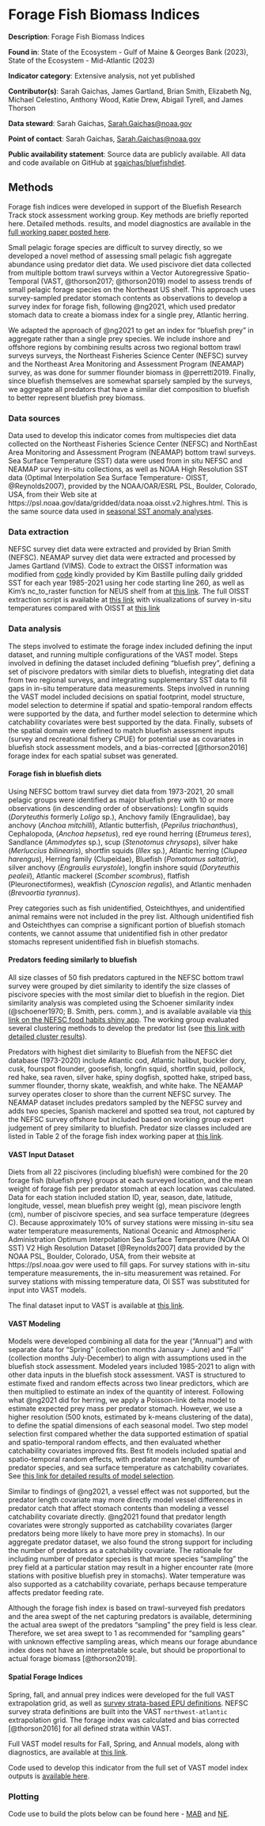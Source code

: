 # Forage Fish Biomass Indices {#forage_index} 


**Description**: Forage Fish Biomass Indices 

**Found in**: State of the Ecosystem - Gulf of Maine & Georges Bank (2023), State of the Ecosystem - Mid-Atlantic (2023)

**Indicator category**: Extensive analysis, not yet published

**Contributor(s)**: Sarah Gaichas, James Gartland, Brian Smith, Elizabeth Ng, Michael Celestino, Anthony Wood, Katie Drew, Abigail Tyrell, and James Thorson
  
**Data steward**: Sarah Gaichas, <Sarah.Gaichas@noaa.gov>

**Point of contact**: Sarah Gaichas, <Sarah.Gaichas@noaa.gov>

**Public availability statement**: Source data are publicly available. All data and code available on GitHub at [sgaichas/bluefishdiet](https://github.com/sgaichas/bluefishdiet). 
  

## Methods

Forage fish indices were developed in support of the Bluefish Research Track stock assessment working group. Key methods are briefly reported here. Detailed methods. results, and model diagnostics are available in the [full working paper posted here](https://sgaichas.github.io/bluefishdiet/VASTcovariates_forageindex_WP.html). 

Small pelagic forage species are difficult to survey directly, so we developed a novel method of assessing small pelagic fish aggregate abundance using predator diet data. We used piscivore diet data collected from multiple bottom trawl surveys within a Vector Autoregressive Spatio-Temporal (VAST, @thorson2017; @thorson2019) model to assess trends of small pelagic forage species on the Northeast US shelf. This approach uses survey-sampled predator stomach contents as observations to develop a survey index for forage fish, following @ng2021, which used predator stomach data to create a biomass index for a single prey, Atlantic herring. 

We adapted the approach of @ng2021 to get an index for "bluefish prey" in aggregate rather than a single prey species. We include inshore and offshore regions by combining results across two regional bottom trawl surveys surveys, the Northeast Fisheries Science Center (NEFSC) survey and the Northeast Area Monitoring and Assessment Program (NEAMAP) survey, as was done for summer flounder biomass in @perretti2019. Finally, since bluefish themselves are somewhat sparsely sampled by the surveys, we aggregate all predators that have a similar diet composition to bluefish to better represent bluefish prey biomass. 

### Data sources  
Data used to develop this indicator comes from multispecies diet data collected on the Northeast Fisheries Science Center (NEFSC) and NorthEast Area Monitoring and Assessment Program (NEAMAP) bottom trawl surveys. Sea Surface Temperature (SST) data were used from in situ NEFSC and NEAMAP survey in-situ collections, as well as NOAA High Resolution SST data (Optimal Interpolation Sea Surface Temperature- OISST, @Reynolds2007), provided by the NOAA/OAR/ESRL PSL, Boulder, Colorado, USA, from their Web site at https://psl.noaa.gov/data/gridded/data.noaa.oisst.v2.highres.html. This is the same source data used in [seasonal SST anomaly analyses](https://noaa-edab.github.io/tech-doc/seasonal-sst-anomalies.html). 

### Data extraction  
NEFSC survey diet data were extracted and provided by Brian Smith (NEFSC). NEAMAP survey diet data were extracted and processed by James Gartland (VIMS). Code to extract the OISST information was modified from [code](https://github.com/kimberly-bastille/ecopull/blob/main/.github/workflows/pull_satellite_data.yml) kindly provided by Kim Bastille  pulling daily gridded SST for each year 1985-2021 using her code starting line 260, as well as Kim’s nc_to_raster function for NEUS shelf from at [this link](https://github.com/kimberly-bastille/ecopull/blob/main/R/utils.R). The full OISST extraction script is available at [this link](https://github.com/sgaichas/bluefishdiet/blob/main/pull_OISST.R) with visualizations of survey in-situ temperatures compared with OISST at [this link](https://sgaichas.github.io/bluefishdiet/SSTmethods.html) 

### Data analysis  
The steps involved to estimate the forage index included defining the input dataset, and running multiple configurations of the VAST model. Steps involved in defining the dataset included defining "bluefish prey", defining a set of piscivore predators with similar diets to bluefish, integrating diet data from two regional surveys, and integrating supplementary SST data to fill gaps in in-situ temperature data measurements. Steps involved in running the VAST model included decisions on spatial footprint, model structure, model selection to determine if spatial and spatio-temporal random effects were supported by the data, and further model selection to determine which catchability covariates were best supported by the data. Finally, subsets of the spatial domain were defined to match bluefish assessment inputs (survey and recreational fishery CPUE) for potential use as covariates in bluefish stock assessment models, and a bias-corrected [@thorson2016] forage index for each spatial subset was generated. 

#### Forage fish in bluefish diets

Using NEFSC bottom trawl survey diet data from 1973-2021, 20 small pelagic groups were identified as major bluefish prey with 10 or more observations (in descending order of observations): Longfin squids (*Doryteuthis* formerly *Loligo* sp.), Anchovy family (Engraulidae), bay anchovy (*Anchoa mitchilli*), Atlantic butterfish, (*Peprilus triachanthus*), Cephalopoda, (*Anchoa hepsetus*), red eye round herring (*Etrumeus teres*), Sandlance (*Ammodytes* sp.), scup (*Stenotomus chrysops*), silver hake (*Merluccius bilinearis*), shortfin squids (*Illex* sp.), Atlantic herring (*Clupea harengus*), Herring family (Clupeidae), Bluefish (*Pomatomus saltatrix*), silver anchovy (*Engraulis eurystole*), longfin inshore squid (*Doryteuthis pealeii*), Atlantic mackerel (*Scomber scombrus*), flatfish (Pleuronectiformes), weakfish (*Cynoscion regalis*), and Atlantic menhaden (*Brevoortia tyrannus*). 

Prey categories such as fish unidentified, Osteichthyes, and unidentified animal remains were not included in the prey list. Although unidentified fish and Osteichthyes can comprise a significant portion of bluefish stomach contents, we cannot assume that unidentified fish in other predator stomachs represent unidentified fish in bluefish stomachs.

#### Predators feeding similarly to bluefish 

All size classes of 50 fish predators captured in the NEFSC bottom trawl survey were grouped by diet similarity to identify the size classes of piscivore species with the most similar diet to bluefish in the region.  Diet similarity analysis was completed using the Schoener similarity index (@schoener1970; B. Smith, pers. comm.), and is available available via [this link on the NEFSC food habits shiny app](https://fwdp.shinyapps.io/tm2020/#4_DIET_OVERLAP_AND_TROPHIC_GUILDS). The working group evaluated several clustering methods to develop the predator list (see [this link with detailed cluster results](https://sgaichas.github.io/bluefishdiet/PreySimilarityUpdate.html)). 

Predators with highest diet similarity to Bluefish from the NEFSC diet database (1973-2020) include Atlantic cod, Atlantic halibut, buckler dory, cusk, fourspot flounder, goosefish, longfin squid, shortfin squid, pollock, red hake, sea raven, silver hake, spiny dogfish, spotted hake, striped bass, summer flounder, thorny skate, weakfish, and white hake. The NEAMAP survey operates closer to shore than the current NEFSC survey. The NEAMAP dataset includes predators sampled by the NEFSC survey and adds two species, Spanish mackerel and spotted sea trout, not captured by the NEFSC survey offshore but included based on working group expert judgement of prey similarity to bluefish. Predator size classes included are listed in Table 2 of the forage fish index working paper at [this link](https://sgaichas.github.io/bluefishdiet/VASTcovariates_forageindex_WP.html). 

#### VAST Input Dataset

Diets from all 22 piscivores (including bluefish) were combined for the 20 forage fish (bluefish prey) groups at each surveyed location, and the mean weight of forage fish per predator stomach at each location was calculated. Data for each station included station ID, year, season, date, latitude, longitude, vessel, mean bluefish prey weight (g), mean piscivore length (cm), number of piscivore species, and sea surface temperature (degrees C). Because approximately 10% of survey stations were missing in-situ sea water temperature measurements, National Oceanic and Atmospheric Administration Optimum Interpolation Sea Surface Temperature (NOAA OI SST) V2 High Resolution Dataset [@Reynolds2007] data provided by the NOAA PSL, Boulder, Colorado, USA, from their website at https://psl.noaa.gov were used to fill gaps. For survey stations with in-situ temperature measurements, the in-situ measurement was retained. For survey stations with missing temperature data, OI SST was substituted for input into VAST models.

The final dataset input to VAST is available at [this link](https://github.com/sgaichas/bluefishdiet/blob/main/fhdat/bluepyagg_stn_all_OISST.rds). 

#### VAST Modeling

Models were developed combining all data for the year ("Annual") and with separate data for "Spring" (collection months January - June) and "Fall" (collection months July-December) to align with assumptions used in the bluefish stock assessment. Modeled years included 1985-2021 to align with other data inputs in the bluefish stock assessment. 
VAST is structured to estimate fixed and random effects across two linear predictors, which are then multiplied to estimate an index of the quantity of interest. Following what @ng2021 did for herring, we apply a Poisson-link delta model to estimate expected prey mass per predator stomach. However, we use a higher resolution (500 knots, estimated by k-means clustering of the data), to define the spatial dimensions of each seasonal model. Two step model selection first compared whether the data supported estimation of spatial and spatio-temporal random effects, and then evaluated whether catchability covariates improved fits. Best fit models included spatial and spatio-temporal random effects, with predator mean length, number of predator species, and sea surface temperature as catchability covariates. See [this link for detailed results of model selection](https://sgaichas.github.io/bluefishdiet/VASTcovariates_forageindex_WP.html). 

Similar to findings of @ng2021, a vessel effect was not supported, but the predator length covariate may more directly model vessel differences in predator catch that affect stomach contents than modeling a vessel catchability covariate directly. @ng2021 found that predator length covariates were strongly supported as catchability covariates (larger predators being more likely to have more prey in stomachs). In our aggregate predator dataset, we also found the strong support for including the number of predators as a catchability covariate. The rationale for including number of predator species is that more species "sampling" the prey field at a particular station may result in a higher encounter rate (more stations with positive bluefish prey in stomachs). Water temperature was also supported as a catchability covariate, perhaps because temperature affects predator feeding rate.

Although the forage fish index is based on trawl-surveyed fish predators and the area swept of the net capturing predators is available, determining the actual area swept of the predators "sampling" the prey field is less clear. Therefore, we set area swept to 1 as recommended for "sampling gears" with unknown effective sampling areas, which means our forage abundance index does not have an interpretable scale, but should be proportional to actual forage biomass [@thorson2019]. 

#### Spatial Forage Indices

Spring, fall, and annual prey indices were developed for the full VAST extrapolation grid, as well as [survey strata-based EPU definitions](https://noaa-edab.github.io/tech-doc/survdat.html#fig:epustrata). NEFSC survey strata definitions are built into the VAST `northwest-atlantic` extrapolation grid. The forage index was calculated and bias corrected [@thorson2016] for all defined strata within VAST.

Full VAST model results for Fall, Spring, and Annual models, along with diagnostics, are available at [this link](https://sgaichas.github.io/bluefishdiet/VASTcovariates_forageindex_WP.html).

Code used to develop this indicator from the full set of VAST model index outputs is [available here](https://github.com/NOAA-EDAB/tech-doc/blob/master/R/stored_scripts/SOE-VASTForageIndices.R). 


### Plotting
Code use to build the plots below can be found here - [MAB](https://raw.githubusercontent.com/NOAA-EDAB/ecodata/master/chunk-scripts/macrofauna_MAB.Rmd-forage-index.R) and [NE](https://raw.githubusercontent.com/NOAA-EDAB/ecodata/master/chunk-scripts/macrofauna_NE.Rmd-forage-index.R). 

```r

```


```r

```